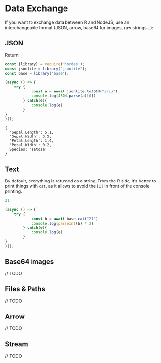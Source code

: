 # Data Exchange 

If you want to exchange data between R and NodeJS, use an interchangeable format (JSON, arrow, base64 for images, raw strings...):

## JSON

Return

```javascript
const {library} = require('hordes');
const jsonlite = library("jsonlite");
const base = library("base");

(async () => {
    try {
            const a = await jsonlite.toJSON("iris")
            console.log(JSON.parse(a)[0])
        } catch(e){
            console.log(e)
        }
}
)();
```

```
{
  'Sepal.Length': 5.1,
  'Sepal.Width': 3.5,
  'Petal.Length': 1.4,
  'Petal.Width': 0.2,
  Species: 'setosa'
}
```

## Text

By default, everything is returned as a string. 
From the R side, it's better to print things with `cat`, as it allows to avoid the `[1] ` in front of the console printing. 

```r
21
```


```javascript
(async () => {
    try {
            const b = await base.cat("21")
            console.log(parseInt(b) * 2)
        } catch(e){
            console.log(e)
        }
}
)();
```

## Base64 images

// TODO 

## Files & Paths

// TODO 

## Arrow 

// TODO 

## Stream

// TODO
